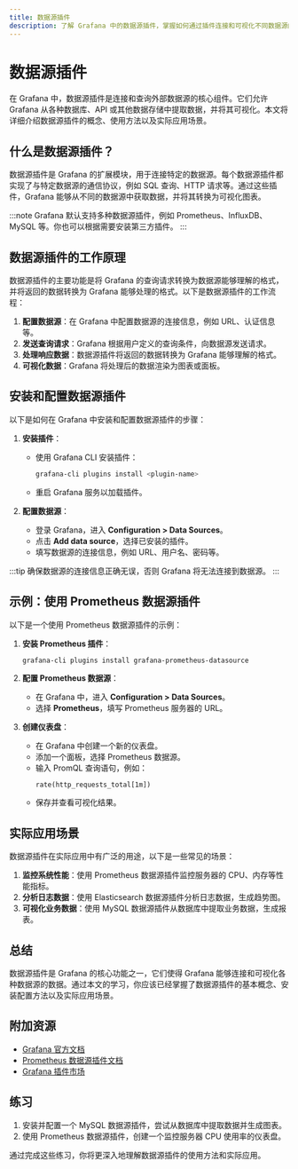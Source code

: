 ```yaml
---
title: 数据源插件
description: 了解 Grafana 中的数据源插件，掌握如何通过插件连接和可视化不同数据源的数据。
---
```


# 数据源插件

在 Grafana 中，数据源插件是连接和查询外部数据源的核心组件。它们允许 Grafana 从各种数据库、API 或其他数据存储中提取数据，并将其可视化。本文将详细介绍数据源插件的概念、使用方法以及实际应用场景。

## 什么是数据源插件？

数据源插件是 Grafana 的扩展模块，用于连接特定的数据源。每个数据源插件都实现了与特定数据源的通信协议，例如 SQL 查询、HTTP 请求等。通过这些插件，Grafana 能够从不同的数据源中获取数据，并将其转换为可视化图表。

:::note
Grafana 默认支持多种数据源插件，例如 Prometheus、InfluxDB、MySQL 等。你也可以根据需要安装第三方插件。
:::

## 数据源插件的工作原理

数据源插件的主要功能是将 Grafana 的查询请求转换为数据源能够理解的格式，并将返回的数据转换为 Grafana 能够处理的格式。以下是数据源插件的工作流程：

1. **配置数据源**：在 Grafana 中配置数据源的连接信息，例如 URL、认证信息等。
2. **发送查询请求**：Grafana 根据用户定义的查询条件，向数据源发送请求。
3. **处理响应数据**：数据源插件将返回的数据转换为 Grafana 能够理解的格式。
4. **可视化数据**：Grafana 将处理后的数据渲染为图表或面板。

## 安装和配置数据源插件

以下是如何在 Grafana 中安装和配置数据源插件的步骤：

1. **安装插件**：
   - 使用 Grafana CLI 安装插件：
     ```bash
     grafana-cli plugins install <plugin-name>
     ```
   - 重启 Grafana 服务以加载插件。

2. **配置数据源**：
   - 登录 Grafana，进入 **Configuration > Data Sources**。
   - 点击 **Add data source**，选择已安装的插件。
   - 填写数据源的连接信息，例如 URL、用户名、密码等。

:::tip
确保数据源的连接信息正确无误，否则 Grafana 将无法连接到数据源。
:::

## 示例：使用 Prometheus 数据源插件

以下是一个使用 Prometheus 数据源插件的示例：

1. **安装 Prometheus 插件**：
   ```bash
   grafana-cli plugins install grafana-prometheus-datasource
   ```

2. **配置 Prometheus 数据源**：
   - 在 Grafana 中，进入 **Configuration > Data Sources**。
   - 选择 **Prometheus**，填写 Prometheus 服务器的 URL。

3. **创建仪表盘**：
   - 在 Grafana 中创建一个新的仪表盘。
   - 添加一个面板，选择 Prometheus 数据源。
   - 输入 PromQL 查询语句，例如：
     ```promql
     rate(http_requests_total[1m])
     ```
   - 保存并查看可视化结果。

## 实际应用场景

数据源插件在实际应用中有广泛的用途，以下是一些常见的场景：

1. **监控系统性能**：使用 Prometheus 数据源插件监控服务器的 CPU、内存等性能指标。
2. **分析日志数据**：使用 Elasticsearch 数据源插件分析日志数据，生成趋势图。
3. **可视化业务数据**：使用 MySQL 数据源插件从数据库中提取业务数据，生成报表。

## 总结

数据源插件是 Grafana 的核心功能之一，它们使得 Grafana 能够连接和可视化各种数据源的数据。通过本文的学习，你应该已经掌握了数据源插件的基本概念、安装配置方法以及实际应用场景。

## 附加资源

- [Grafana 官方文档](https://grafana.com/docs/)
- [Prometheus 数据源插件文档](https://grafana.com/docs/grafana/latest/datasources/prometheus/)
- [Grafana 插件市场](https://grafana.com/grafana/plugins/)

## 练习

1. 安装并配置一个 MySQL 数据源插件，尝试从数据库中提取数据并生成图表。
2. 使用 Prometheus 数据源插件，创建一个监控服务器 CPU 使用率的仪表盘。

通过完成这些练习，你将更深入地理解数据源插件的使用方法和实际应用。
